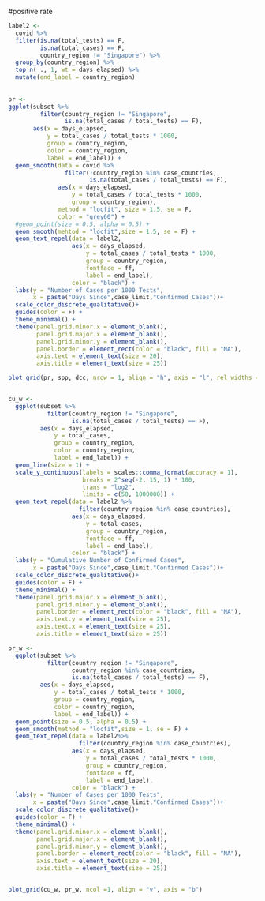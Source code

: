 
#positive rate
```r
label2 <- 
  covid %>%
  filter(is.na(total_tests) == F,
         is.na(total_cases) == F,
         country_region != "Singapore") %>%
  group_by(country_region) %>%
  top_n( ., 1, wt = days_elapsed) %>%
  mutate(end_label = country_region)
  
    
pr <-
ggplot(subset %>%
         filter(country_region != "Singapore",
                is.na(total_cases / total_tests) == F),
       aes(x = days_elapsed, 
           y = total_cases / total_tests * 1000,  
           group = country_region,
           color = country_region,
           label = end_label)) + 
  geom_smooth(data = covid %>%
                filter(!country_region %in% case_countries,
                       is.na(total_cases / total_tests) == F),
              aes(x = days_elapsed, 
                  y = total_cases / total_tests * 1000,  
                  group = country_region),
              method = "locfit", size = 1.5, se = F,
              color = "grey60") +
  #geom_point(size = 0.5, alpha = 0.5) +
  geom_smooth(mehtod = "locfit",size = 1.5, se = F) + 
  geom_text_repel(data = label2,
                  aes(x = days_elapsed, 
                      y = total_cases / total_tests * 1000,
                      group = country_region,
                      fontface = ff,
                      label = end_label),
                  color = "black") +
  labs(y = "Number of Cases per 1000 Tests",
       x = paste("Days Since",case_limit,"Confirmed Cases"))+
  scale_color_discrete_qualitative()+
  guides(color = F) +
  theme_minimal() +
  theme(panel.grid.minor.x = element_blank(),
        panel.grid.major.x = element_blank(),
        panel.grid.minor.y = element_blank(),
        panel.border = element_rect(color = "black", fill = "NA"),
        axis.text = element_text(size = 20),
        axis.title = element_text(size = 25))

plot_grid(pr, spp, dcc, nrow = 1, align = "h", axis = "l", rel_widths = c(1,1,1.3))


cu_w <-
  ggplot(subset %>%
           filter(country_region != "Singapore",
                  is.na(total_cases / total_tests) == F),
         aes(x = days_elapsed, 
             y = total_cases,  
             group = country_region,
             color = country_region,
             label = end_label)) + 
  geom_line(size = 1) +
  scale_y_continuous(labels = scales::comma_format(accuracy = 1), 
                     breaks = 2^seq(-2, 15, 1) * 100,
                     trans = "log2",
                     limits = c(50, 1000000)) +
  geom_text_repel(data = label2 %>%
                    filter(country_region %in% case_countries),
                  aes(x = days_elapsed, 
                      y = total_cases,
                      group = country_region,
                      fontface = ff,
                      label = end_label),
                  color = "black") +
  labs(y = "Cumulative Number of Confirmed Cases",
       x = paste("Days Since",case_limit,"Confirmed Cases"))+
  scale_color_discrete_qualitative()+
  guides(color = F) +
  theme_minimal() +
  theme(panel.grid.major.x = element_blank(),
        panel.grid.minor.y = element_blank(),
        panel.border = element_rect(color = "black", fill = "NA"),
        axis.text.y = element_text(size = 25),
        axis.text.x = element_text(size = 25),
        axis.title = element_text(size = 25))

pr_w <-
  ggplot(subset %>%
           filter(country_region != "Singapore",
                  country_region %in% case_countries,
                  is.na(total_cases / total_tests) == F),
         aes(x = days_elapsed, 
             y = total_cases / total_tests * 1000,  
             group = country_region,
             color = country_region,
             label = end_label)) + 
  geom_point(size = 0.5, alpha = 0.5) +
  geom_smooth(method = "locfit",size = 1, se = F) + 
  geom_text_repel(data = label2%>%
                    filter(country_region %in% case_countries),
                  aes(x = days_elapsed, 
                      y = total_cases / total_tests * 1000,
                      group = country_region,
                      fontface = ff,
                      label = end_label),
                  color = "black") +
  labs(y = "Number of Cases per 1000 Tests",
       x = paste("Days Since",case_limit,"Confirmed Cases"))+
  scale_color_discrete_qualitative()+
  guides(color = F) +
  theme_minimal() +
  theme(panel.grid.minor.x = element_blank(),
        panel.grid.major.x = element_blank(),
        panel.grid.minor.y = element_blank(),
        panel.border = element_rect(color = "black", fill = "NA"),
        axis.text = element_text(size = 20),
        axis.title = element_text(size = 25))


plot_grid(cu_w, pr_w, ncol =1, align = "v", axis = "b")

```


